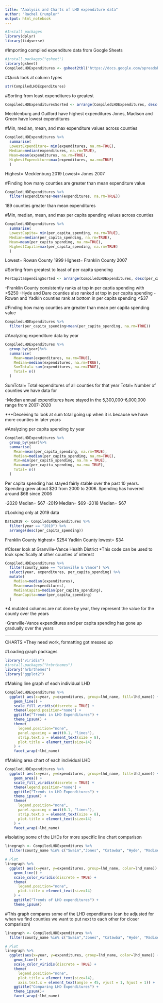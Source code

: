```yaml
---
title: "Analysis and Charts of LHD expenditure data"
author: "Rachel Crumpler"
output: html_notebook
---
```


```r
#Install packages
library(dplyr)
library(tidyverse)
```

#Importing compiled expenditure data from Google Sheets
```r
#install.packages("gsheet")
library(gsheet)
CompiledLHDExpenditures <- gsheet2tbl("https://docs.google.com/spreadsheets/d/1Zc10pam92Y1218F90eXn9ri7-a4GQI1vhzING33nNSI/edit#gid=0")
```


#Quick look at column types
```r
str(CompiledLHDExpenditures)
```

#Sorting from least expenditures to greatest
```r
CompiledLHDExpendituresSorted <- arrange(CompiledLHDExpenditures, desc(expenditures))
```
Mecklenburg and Guilford have highest expenditures
Jones, Madison and Green have lowest expenditures

#Min, median, mean, and max expenditure values across counties
```r
CompiledLHDExpenditures %>% 
  summarise(
  LowestExpenditure= min(expenditures, na.rm=TRUE),
  Median=median(expenditures, na.rm=TRUE),
  Mean=mean(expenditures, na.rm=TRUE),
  HighestExpenditure=max(expenditures, na.rm=TRUE)
  )
```
Highest= Mecklenburg 2019
Lowest= Jones 2007

#Finding how many counties are greater than mean expenditure value
```r
CompiledLHDExpenditures %>%
  filter(expenditures>mean(expenditures, na.rm=TRUE))
```
189 counties greater than mean expenditures

#Min, median, mean, and max per capita spending values across counties
```r
CompiledLHDExpenditures %>% 
  summarise(
  LowestCapita= min(per_capita_spending, na.rm=TRUE),
  Median=median(per_capita_spending, na.rm=TRUE),
  Mean=mean(per_capita_spending, na.rm=TRUE),
  HighestCapita=max(per_capita_spending, na.rm=TRUE)
  )
```
Lowest= Rowan County 1999
Highest= Franklin County 2007

#Sorting from greatest to least of per capita spending
```r
PerCapitaSpendingSorted <- arrange(CompiledLHDExpenditures, desc(per_capita_spending))
```
-Franklin County consistently ranks at top in per captia spending with >$250
-Hyde and Dare counties also ranked at top in per capita spending
-Rowan and Yadkin counties rank at bottom in per capita spending <$37

#Finding how many counties are greater than mean per capita spending value
```r
CompiledLHDExpenditures %>%
  filter(per_capita_spending>mean(per_capita_spending, na.rm=TRUE))
```

#Analyzing expenditure data by year
```r
CompiledLHDExpenditures %>%
  group_by(year)%>%
  summarise(
    Mean=mean(expenditures, na.rm=TRUE),
    Median=median(expenditures, na.rm=TRUE),
    SumTotal= sum(expenditures, na.rm=TRUE),
    Total= n()
  )
```
SumTotal= Total expenditures of all counties for that year
Total= Number of counties we have data for

-Median annual expenditures have stayed in the 5,300,000-6,000,000 range from 2007-2020

***Deceiving to look at sum total going up when it is because we have more counties in later years

#Analyzing per capita spending by year
```r
CompiledLHDExpenditures %>%
  group_by(year)%>%
  summarise(
    Mean=mean(per_capita_spending, na.rm=TRUE),
    Median=median(per_capita_spending, na.rm=TRUE),
    Min=min(per_capita_spending, na.rm = TRUE),
    Max=max(per_capita_spending, na.rm= TRUE),
    Total= n()
  )
```
Per capita spending has stayed fairly stable over the past 10 years. Spending grew about $20 from 2000 to 2006. Spending has hovered around $68 since 2006

-2020 Median= $67
-2019 Median= $69
-2018 Median= $67


#Looking only at 2019 data
```r
Data2019 <- CompiledLHDExpenditures %>%
  filter(year == "2019") %>%
  arrange(desc(per_capita_spending))
```
Franklin County highest= $254
Yadkin County lowest= $34


#Closer look at Granville-Vance Health District
*This code can be used to look specifically at other counties of interest
```r
CompiledLHDExpenditures %>%
  filter(county_name == "Granville & Vance") %>%
  select(year, expenditures, per_capita_spending) %>%
  mutate(
    Median=median(expenditures),
    Mean=mean(expenditures),
    MedianCapita=median(per_capita_spending),
    MeanCapita=mean(per_capita_spending)
  )
```
*4 mutated columns are not done by year, they represent the value for the county over the years

-Granville-Vance expenditures and per capita spending has gone up gradually over the years


---------------------------------------------------
CHARTS
*They need work, formatting got messed up

#Loading graph packages
```r
library("viridis")
#install.packages("hrbrthemes")
library("hrbrthemes")
library("ggplot2")
```

#Making line graph of each individual LHD
```r
CompiledLHDExpenditures %>%
  ggplot( aes(x=year, y=expenditures, group=lhd_name, fill=lhd_name)) +
    geom_line() +
    scale_fill_viridis(discrete = TRUE) +
    theme(legend.position="none") +
    ggtitle("Trends in LHD Expenditures") +
    theme_ipsum() +
    theme(
      legend.position="none",
      panel.spacing = unit(0.1, "lines"),
      strip.text.x = element_text(size = 8),
      plot.title = element_text(size=14)
    ) +
    facet_wrap(~lhd_name)
```
#Making area chart of each individual LHD
```r
CompiledLHDExpenditures %>%
  ggplot( aes(x=year, y=expenditures, group=lhd_name, fill=lhd_name)) +
    geom_area() +
    scale_fill_viridis(discrete = TRUE) +
    theme(legend.position="none") +
    ggtitle("Trends in LHD Expenditures") +
    theme_ipsum() +
    theme(
      legend.position="none",
      panel.spacing = unit(0.1, "lines"),
      strip.text.x = element_text(size = 8),
      plot.title = element_text(size=14)
    ) +
    facet_wrap(~lhd_name)
```

#Isolating some of the LHDs for more specific line chart comparison
```r
linegraph <- CompiledLHDExpenditures %>% 
  filter(county_name %in% c("Swain","Jones", "Catawba", "Hyde", "Madison", "Mecklenburg"))

# Plot
linegraph %>%
  ggplot( aes(x=year, y=expenditures, group=lhd_name, color=lhd_name)) +
    geom_line() +
    scale_color_viridis(discrete = TRUE) +
    theme(
      legend.position="none",
      plot.title = element_text(size=14)
    ) +
    ggtitle("Trends of LHD expenditures") +
    theme_ipsum()

```


#This graph compares some of the LHD expenditures (can be adjusted for when we find counties we want to put next to each other for closer comparison)
```r
linegraph <- CompiledLHDExpenditures %>% 
  filter(county_name %in% c("Swain","Jones", "Catawba", "Hyde", "Madison", "Mecklenburg"))

# Plot
linegraph %>%
  ggplot(aes(x=year, y=expenditures, group=lhd_name, color=lhd_name)) +
    geom_line() +
    scale_color_viridis(discrete = TRUE) +
    theme(
      legend.position="none",
      plot.title = element_text(size=14), 
      axis.text.x = element_text(angle = 45, vjust = 1, hjust = 1)) +
    ggtitle("Comparing LHD Expenditures") +
    theme_ipsum()+
    facet_wrap(~lhd_name)
```



